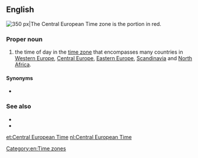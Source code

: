 ==English==
[[Image:Time zones of Europe.svg|thumb|right|350 px|The Central European Time zone is the portion in red.]]
{{wikipedia}}

===Proper noun===
{{en-proper noun|head=[[central|Central]] [[European]] [[time|Time]]}}

# the time of day in the [[time zone]] that encompasses many countries in [[Western Europe]], [[Central Europe]], [[Eastern Europe]], [[Scandinavia]] and [[North Africa]].

====Synonyms====
* {{l|en|West Africa Time}}

===See also===
* {{l|en|CET}}
* {{l|en|CEST}}

[[Category:en:Time zones]]

[[et:Central European Time]]
[[nl:Central European Time]]